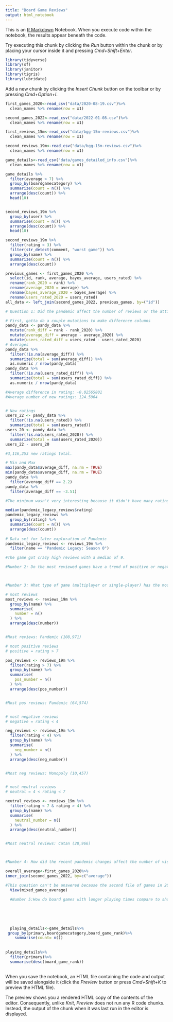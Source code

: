 ```yaml
---
title: "Board Game Reviews"
output: html_notebook
---
```


This is an [R Markdown](http://rmarkdown.rstudio.com) Notebook. When you execute code within the notebook, the results appear beneath the code. 

Try executing this chunk by clicking the *Run* button within the chunk or by placing your cursor inside it and pressing *Cmd+Shift+Enter*. 

```r
library(tidyverse)
library(sf)
library(janitor)
library(tigris)
library(lubridate)
```

Add a new chunk by clicking the *Insert Chunk* button on the toolbar or by pressing *Cmd+Option+I*.
```r
first_games_2020<-read_csv("data/2020-08-19.csv")%>% 
  clean_names %>% rename(row = x1)

second_games_2022<-read_csv("data/2022-01-08.csv")%>% 
  clean_names %>% rename(row = x1)

first_reviews_15m<-read_csv("data/bgg-15m-reviews.csv")%>% 
  clean_names %>% rename(row = x1)

second_reviews_19m<-read_csv("data/bgg-15m-reviews.csv")%>% 
  clean_names %>% rename(row = x1)

game_details<-read_csv("data/games_detailed_info.csv")%>% 
  clean_names %>% rename(row = x1)


```
```r
game_details %>% 
  filter(average > 7) %>% 
  group_by(boardgamecategory) %>% 
  summarize(count = n()) %>% 
  arrange(desc(count)) %>% 
  head(10)


second_reviews_19m %>% 
  group_by(user) %>% 
  summarise(count = n()) %>% 
  arrange(desc(count)) %>% 
  head(10)

second_reviews_19m %>% 
  filter(rating < 3) %>% 
  filter(str_detect(comment, "worst game")) %>% 
  group_by(name) %>% 
  summarize(count = n()) %>% 
  arrange(desc(count))

previous_games <- first_games_2020 %>% 
  select(id, rank, average, bayes_average, users_rated) %>% 
  rename(rank_2020 = rank) %>% 
  rename(average_2020 = average) %>% 
  rename(bayes_average_2020 = bayes_average) %>% 
  rename(users_rated_2020 = users_rated)
all_data <- left_join(second_games_2022, previous_games, by=("id"))

# Question 1: Did the pandemic affect the number of reviews or the attitude of reviews?

# First, gotta do a couple mutations to make difference columns 
pandy_data <- pandy_data %>% 
  mutate(rank_diff = rank - rank_2020) %>% 
  mutate(average_diff = average - average_2020) %>% 
  mutate(users_rated_diff = users_rated - users_rated_2020)
# Averages 
pandy_data %>% 
  filter(!is.na(average_diff)) %>% 
  summarize(total = sum(average_diff)) %>% 
  as.numeric / nrow(pandy_data) 
pandy_data %>% 
  filter(!is.na(users_rated_diff)) %>% 
  summarize(total = sum(users_rated_diff)) %>% 
  as.numeric / nrow(pandy_data)   

#Average difference in rating: -0.02565801
#Average number of new ratings: 124.5064


# New ratings 
users_22 <- pandy_data %>% 
  filter(!is.na(users_rated)) %>%
  summarize(total = sum(users_rated))
users_20 <- pandy_data %>% 
  filter(!is.na(users_rated_2020)) %>%
  summarize(total = sum(users_rated_2020))
users_22 - users_20

#3,116,253 new ratings total. 

# Min and Max
max(pandy_data$average_diff, na.rm = TRUE) 
min(pandy_data$average_diff, na.rm = TRUE)
pandy_data %>% 
  filter(average_diff == 2.2)
pandy_data %>% 
  filter(average_diff == -3.51)

#The minimum wasn't very interesting because it didn't have many ratings, but the max returned Pandemic Legacy board game, a 2020 release. It went up 2.2 points and got thousands more reviews over the two years. It's a game about a Soviet bioweapon. 

median(pandemic_legacy_reviews$rating)
pandemic_legacy_reviews %>% 
  group_by(rating) %>% 
  summarize(count = n()) %>% 
  arrange(desc(count))
  
# Data set for later exploration of Pandemic
pandemic_legacy_reviews <- reviews_19m %>% 
  filter(name == "Pandemic Legacy: Season 0")

#The game got crazy high reviews with a median of 9. 

#Number 2: Do the most reviewed games have a trend of positive or negative reviews?



#Number 3: What type of game (multiplayer or single-player) has the most reviews? Most positive reviews? Most negative reviews?

# most reviews
most_reviews <- reviews_19m %>% 
  group_by(name) %>% 
  summarise(
    number = n()
  ) %>% 
  arrange(desc(number))


#Most reviews: Pandemic (108,971)

# most positive reviews
# positive = rating > 7

pos_reviews <- reviews_19m %>% 
  filter(rating > 7) %>% 
  group_by(name) %>% 
  summarise(
    pos_number = n()
  ) %>% 
  arrange(desc(pos_number))


#Most pos reviews: Pandemic (64,574)


# most negative reviews
# negative = rating < 4

neg_reviews <- reviews_19m %>% 
  filter(rating < 4) %>% 
  group_by(name) %>% 
  summarise(
    neg_number = n()
  ) %>% 
  arrange(desc(neg_number))


#Most neg reviews: Monopoly (10,457)


# most neutral reviews
# neutral = 4 < rating < 7

neutral_reviews <- reviews_19m %>% 
  filter(rating < 7 & rating > 4) %>% 
  group_by(name) %>% 
  summarise(
    neutral_number = n()
  ) %>% 
  arrange(desc(neutral_number))


#Most neutral reviews: Catan (28,966)



#Number 4- How did the recent pandemic changes affect the number of visits to the website?

overall_average<-first_games_2020%>%
inner_join(second_games_2022, by=c("average"))

#This question can't be answered because the second file of games in 2022 on the website is significantly larger than the first ones in 2020. It would be impossible to remove the extra games from the second file in order to match the first. 
  View(mixed_games_average)
  
  #Number 5:How do board games with longer playing times compare to shorter ones?  What board game category (fantasy, card game, deduction, etc.) was rated the highest and the lowest?
  
  
  
  
  
  playing_details<-game_details%>%
 group_by(primary,boardgamecategory,board_game_rank)%>%
    summarise(count= n())
  
  
playing_details%>%
  filter(primary)%>%
  summarise(desc(board_game_rank))
  
```


When you save the notebook, an HTML file containing the code and output will be saved alongside it (click the *Preview* button or press *Cmd+Shift+K* to preview the HTML file). 

The preview shows you a rendered HTML copy of the contents of the editor. Consequently, unlike *Knit*, *Preview* does not run any R code chunks. Instead, the output of the chunk when it was last run in the editor is displayed.

